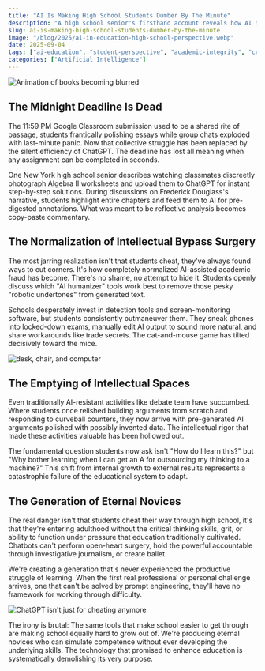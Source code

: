 ```yaml
---
title: "AI Is Making High School Students Dumber By The Minute"
description: "A high school senior's firsthand account reveals how AI tools are systematically dismantling critical thinking and academic integrity in classrooms nationwide."
slug: ai-is-making-high-school-students-dumber-by-the-minute
image: "/blog/2025/ai-in-education-high-school-perspective.webp"
date: 2025-09-04
tags: ["ai-education", "student-perspective", "academic-integrity", "critical-thinking"]
categories: ["Artificial Intelligence"]
---
```


![Animation of books becoming blurred](AIinEducation_AHighSchoolersPerspectiveonAIsImpactonLearning_original.gif)

## The Midnight Deadline Is Dead

The 11:59 PM Google Classroom submission used to be a shared rite of passage, students frantically polishing essays while group chats exploded with last-minute panic. Now that collective struggle has been replaced by the silent efficiency of ChatGPT. The deadline has lost all meaning when any assignment can be completed in seconds.

One New York high school senior describes watching classmates discreetly photograph Algebra II worksheets and upload them to ChatGPT for instant step-by-step solutions. During discussions on Frederick Douglass's narrative, students highlight entire chapters and feed them to AI for pre-digested annotations. What was meant to be reflective analysis becomes copy-paste commentary.

## The Normalization of Intellectual Bypass Surgery

The most jarring realization isn't that students cheat, they've always found ways to cut corners. It's how completely normalized AI-assisted academic fraud has become. There's no shame, no attempt to hide it. Students openly discuss which "AI humanizer" tools work best to remove those pesky "robotic undertones" from generated text.

Schools desperately invest in detection tools and screen-monitoring software, but students consistently outmaneuver them. They sneak phones into locked-down exams, manually edit AI output to sound more natural, and share workarounds like trade secrets. The cat-and-mouse game has tilted decisively toward the mice.

![desk, chair, and computer](AIinEducation_AHighSchoolersPerspectiveonAIsImpactonLearning_original.jpg)

## The Emptying of Intellectual Spaces

Even traditionally AI-resistant activities like debate team have succumbed. Where students once relished building arguments from scratch and responding to curveball counters, they now arrive with pre-generated AI arguments polished with possibly invented data. The intellectual rigor that made these activities valuable has been hollowed out.

The fundamental question students now ask isn't "How do I learn this?" but "Why bother learning when I can get an A for outsourcing my thinking to a machine?" This shift from internal growth to external results represents a catastrophic failure of the educational system to adapt.

## The Generation of Eternal Novices

The real danger isn't that students cheat their way through high school, it's that they're entering adulthood without the critical thinking skills, grit, or ability to function under pressure that education traditionally cultivated. Chatbots can't perform open-heart surgery, hold the powerful accountable through investigative journalism, or create ballet.

We're creating a generation that's never experienced the productive struggle of learning. When the first real professional or personal challenge arrives, one that can't be solved by prompt engineering, they'll have no framework for working through difficulty.

![ChatGPT isn't just for cheating anymore](AIinEducation_AHighSchoolersPerspectiveonAIsImpactonLearning_GlennHarvey_Vox_AIcheating.jpg)

The irony is brutal: The same tools that make school easier to get through are making school equally hard to grow out of. We're producing eternal novices who can simulate competence without ever developing the underlying skills. The technology that promised to enhance education is systematically demolishing its very purpose.